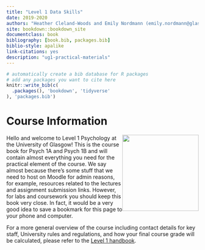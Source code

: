 ```yaml
--- 
title: "Level 1 Data Skills"
date: 2019-2020
authors: "Heather Cleland-Woods and Emily Nordmann (emily.nordmann@glasgow.ac.uk)"
site: bookdown::bookdown_site
documentclass: book
bibliography: [book.bib, packages.bib]
biblio-style: apalike
link-citations: yes
description: "ug1-practical-materials"
---
```


```r
# automatically create a bib database for R packages
# add any packages you want to cite here
knitr::write_bib(c(
  .packages(), 'bookdown', 'tidyverse'
), 'packages.bib')

```

# Course Information {-}

<img src="images/L1.png" style="width: 200px; float: right;">

Hello and welcome to Level 1 Psychology at the University of Glasgow! This is the course book for Psych 1A and Psych 1B and will contain almost everything you need for the practical element of the course. We say almost because there's some stuff that we need to host on Moodle for admin reasons, for example, resources related to the lectures and assignment submission links. However, for labs and coursework you should keep this book very close. In fact, it would be a very good idea to save a bookmark for this page to your phone and computer.

For a more general overview of the course including contact details for key staff, University rules and regulations, and how your final course grade will be calculated, please refer to the [Level 1 handbook]().



